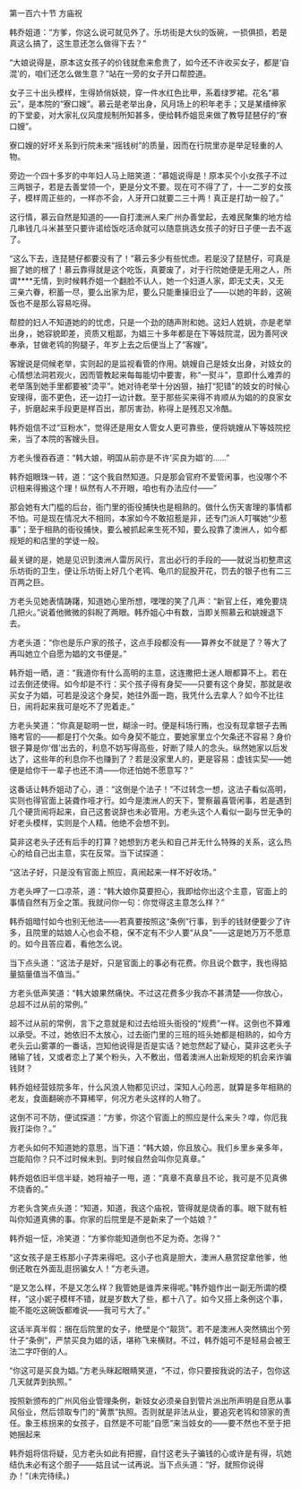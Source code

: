 

第一百六十节 方庙祝

韩乔姐道：“方爹，你这么说可就见外了。乐坊街是大伙的饭碗，一损俱损，若是真这么搞了，这生意还怎么做得下去？”

“大娘说得是，原本这女孩子的价钱就愈来愈贵了，如今还不许收买女子，都是‘自混’的，咱们还怎么做生意？”站在一旁的女子开口帮腔道。

女子三十出头模样，生得娇俏妖娆，穿一件水红色比甲，系着绿罗裙。花名“慕云”，是本院的“寮口嫂”。慕云是老举出身，风月场上的积年老手；又是某缙绅家的下堂妾，对大家礼仪风度规制所知甚多，便给韩乔姐觅来做了教导琵琶仔的“寮口嫂”。

寮口嫂的好坏关系到行院未来“摇钱树”的质量，因而在行院里亦是举足轻重的人物。

旁边一个四十多岁的中年妇人马上赔笑道：“慕姐说得是！原本买个小女孩子不过三两银子，若是去善堂领一个，更是分文不要。现在可不得了了，十一二岁的女孩子，模样周正些的，一样亦不会，人牙开口就要二三十两！真正是打劫一般了。”

这行情，慕云自然是知道的――自打澳洲人来广州办善堂起，去难民聚集的地方给几串钱几斗米甚至只要许诺给饭吃活命就可以随意挑选女孩子的好日子便一去不返了。

“这么下去，连琵琶仔都要没有了！”慕云多少有些忧虑。若是没了琵琶仔，可真是掘了她的根了！慕云靠得就是这个吃饭，真要废了，对于行院她便是无用之人，所谓****无情，到时候韩乔姐一个翻脸不认人，她一个妇道人家，即无丈夫，又无三亲六眷，积蓄一尽，要么出家为尼，要么只能重操旧业了――以她的年龄，这碗饭也不是那么容易吃得。

帮腔的妇人不知道她的的忧虑，只是一个劲的随声附和她。这妇人姓姚，亦是老举出身，，她容貌即差，资质又粗鄙，为娼三十多年都是在下等妓院混，因为善阿谀奉承，甘做老鸨的狗腿子，年岁上去之后便当上了“客嫂”。

客嫂说是伺候老举，实则起的是监视看管的作用。姚嫂自己是妓女出身，对妓女的心情想法洞若观火，因而管教起来每每能切中要害，称“一熨斗”，意即什么难弄的老举落到她手里都要被“烫平”。她对待老举十分凶狠，抽打“犯错”的妓女的时候心安理得，面不更色，还一边打一边计数。至于那些买来得不肯顺从为娼的的良家女子，折磨起来手段更是样百出，那厉害劲，称得上是残忍又冷酷。

韩乔姐信不过“豆粉水”，觉得还是用女人管女人更可靠些，便将姚嫂从下等妓院挖来，当了本院的客嫂头目。

方老头慢吞吞道：“韩大娘，明国从前亦是不许‘买良为娼’的……”

韩乔姐眼珠一转，道：“这个我自然知道。只是那会官府不爱管闲事，也没哪个不识相来得搬这个理！纵然有人不开眼，咱也有办法应付――”

那会她有大门槛的后台，衙门里的衙役捕快也是相熟的。做什么伤天害理的事情都不怕。可是现在情况大不相同，本家如今不敢招惹是非，还专门派人叮嘱她“少惹事”；至于相熟的衙役捕快，要么被抓起来生死不知，要么投靠了澳洲人，如今都规矩的和店里的学徒一般。

最关键的是，她是见识到澳洲人雷厉风行，言出必行的手段的――就说当初整肃这乐坊街的卫生，便让乐坊街上好几个老鸨、龟爪的屁股开花，罚去的银子也有二三百两之巨。

方老头见她表情踌躇，知道她心里所想，嘿嘿的笑了几声：“新官上任，难免要烧几把火。”说着他微微的斜睨了两眼。韩乔姐心中有数，当即关照慕云和姚嫂退下去。

方老头道：“你也是乐户家的孩子，这点手段都没有――算养女不就是了？等大了再叫她立个自愿为娼的文书便是。”

韩乔姐一晒，道：“我道你有什么高明的主意，这连撒把土迷人眼都算不上。若在过去倒还使得。如今却是不行：买个孩子得有身契――只要有这个身契，那就是收买女子为娼，可若是没这个身契，她往外面一跑，我凭什么去拿人？如今不比往日，闹将起来我可是吃不了兜着走。”

方老头笑道：“你真是聪明一世，糊涂一时。便是科场行贿，也没有现拿银子去贿赂考官的――都是打个欠条。如今身契不能立，要她家里立个欠条还不容易？身价银子算是你‘借’出去的，利息不妨写得高些，好断了赎人的念头。纵然她家以后发达了，这些年的利息你不也赚到了？若是没家里人的，更是容易：虚钱实契――她便是给你干一辈子也还不清――你还怕她不愿意写？”

这番话让韩乔姐动了心，道：“这倒是个法子！”不过转念一想，这法子看似高明，实则也得官面上装聋作哑才行。如今是澳洲人的天下，警察最喜管闲事，若是遇到几个硬货闹将起来，自己这套说辞也未必管用。方老头这个人看似一副与世无争的好老头模样，实则是个人精。他绝不会想不到。

莫非这老头子还有后手的打算？她想到方老头和自己并无什么特殊的关系，这么热心的给自己出主意，实在反常。当下试探道：

“这法子好，只是没有官面上照应，真闹起来一样不好收场。”

方老头呷了一口凉茶，道：“韩大娘你莫要担心，我即给你出这个主意，官面上的事情自然有万全之策。我就问你一句：你觉得这主意怎么样？”

韩乔姐暗忖如今也别无他法――若真要按照这“条例”行事，到手的钱财便要少了许多，且院里的姑娘人心也会不稳，保不定有不少人要“从良”――这是她万万不愿意的。如今且答应着，看他怎么说。

当下点头道：“这法子是好，只是官面上的事必有花费。你且说个数字，我也得掂量掂量值当不值当。”

方老头低声笑道：“韩大娘果然痛快。不过这花费多少我亦不甚清楚――你放心，总超不过从前的常例。”

超不过从前的常例，言下之意就是和过去给班头衙役的“规费”一样。这倒也不算难以承受。不过，她依旧不太放心，过去衙门里的三班的班头她都是相熟的，如今方老头云山雾罩的一番话，岂知他说得是否是实话？她忽然起了疑心，莫非这老头子赌输了钱，又或者恋上了某个粉头，入不敷出，借着澳洲人出新规矩的机会来诈骗钱财？

韩乔姐经营妓院多年，什么风浪人物都见识过，深知人心险恶，就算是多年相熟的老友，食面翻碗亦不算稀罕，何况方老头这样的人物了。

这倒不可不防，便试探道：“方爹，你这个官面上的照应是什么来头？嗱，你厄我我打柒你？。”

方老头如何不知道她的意思，当下道：“韩大娘，你且放心。我们乡里乡亲多年，岂能陷你？只不过时候未到。到时候自然会叫你见真章。”

韩乔姐依旧半信半疑，她将袖子一甩，道：“真章不真章且不论，我可是不见真佛不烧香的。”

方老头含笑点头道：“知道，知道，我这个庙祝，管得就是烧香的事。眼下就有桩叫你知道真佛的事。你家的后院里是不是新来了一个姑娘？”

韩乔姐一怔，冷笑道：“方爹你能知道倒也不足为奇。怎得？”

“这女孩子是王栋那小子弄来得吧。这小子也真是胆大，澳洲人悬赏捉拿他爹，他倒还敢在外面乱逛拐骗女人！”方老头道。

“是又怎么样，不是又怎么样？我管她是谁弄来得呢。”韩乔姐作出一副无所谓的模样，“这小妮子模样不错，就是岁数大了些，都十八了。如今又搭上条例这个事，能不能吃这碗饭都难说――我可亏大了。”

这话半真半假：捆在后院里的女子，绝壁是个“靓货”。若不是澳洲人突然搞出个劳什子“条例”，严禁买良为娼的话，堪称飞来横财。不过，韩乔姐可不是轻易会被王法二字吓倒的人。

“你这可是买良为娼。”方老头眯起眼睛笑道，“不过，你只要按我说的法子，包你这几天就弄到执照。”

按照新颁布的广州风俗业管理条例，新妓女必须亲自到管片派出所声明是自愿从事风俗业，然后领取专门的“黄票”执照。否则就是非法从业，要追究老鸨和领家的责任。象王栋拐来的女孩子，自然是不可能“自愿”来当妓女的――要不然也不至于把她捆起来

韩乔姐将信将疑，见方老头如此有把握，自忖这老头子骗钱的心或许是有得，坑她结仇未必有这个胆子――姑且试一试再说。当下点头道：“好，就照你说得办！”(未完待续。)

